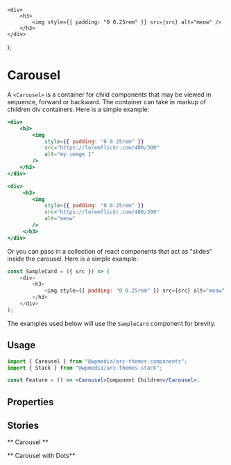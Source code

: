 

	<div>
		<h3>
			<img style={{ padding: "0 0.25rem" }} src={src} alt="meow" />
		</h3>
	</div>
);

<Meta title="Components/Carousel" component={Carousel} />

# Carousel

A `<Carousel>` is a container for child components that may be viewed in sequence,
forward or backward. The container can take in markup of children div containers. Here is a simple example:

```jsx
<div>
	<h3>
		<img
			style={{ padding: "0 0.25rem" }}
			src="https://loremflickr.com/400/300"
			alt="my image 1"
		/>
	</h3>
</div>

<div>
	 <h3>
		<img
			style={{ padding: "0 0.25rem" }}
			src="https://loremflickr.com/400/300"
			alt="meow"
		/>
	 </h3>
</div>
```

Or you can pass in a collection of react components that act as "slides" inside the carousel. Here is a simple example:

```javascript
const SampleCard = ({ src }) => (
	<div>
		<h3>
			<img style={{ padding: "0 0.25rem" }} src={src} alt="meow" />
		</h3>
	</div>
);
```

The examples used below will use the `SampleCard` component for brevity.

## Usage

```jsx
import { Carousel } from "@wpmedia/arc-themes-components";
import { Stack } from "@wpmedia/arc-themes-stack";

const Feature = () => <Carousel>Component Children</Carousel>;
```

## Properties

<ArgsTable of={Carousel} />

## Stories

** Carousel **

<Canvas>
	<Story name="Carousel">
		<div
			style={{
				marginLeft: "auto",
				marginRight: "auto",
				maxWidth: "90rem",
			}}
		>
			<Carousel>
				<SampleCard src="https://loremflickr.com/400/300" />
				<SampleCard src="https://baconmockup.com/400/300" />
				<SampleCard src="https://www.placecage.com/400/300" />
				<SampleCard src="http://placeimg.com/400/300/any" />
				<SampleCard src="https://loremflickr.com/400/300" />
			</Carousel>
		</div>
	</Story>
</Canvas>

** Carousel with Dots**

<Canvas>
	<Story name="Carousel with Dots">
		<div
			style={{
				marginLeft: "auto",
				marginRight: "auto",
				maxWidth: "90rem",
			}}
		>
			<Carousel dots>
				<SampleCard src="https://loremflickr.com/400/300" />
				<SampleCard src="https://baconmockup.com/400/300" />
				<SampleCard src="https://www.placecage.com/400/300" />
				<SampleCard src="http://placeimg.com/400/300/any" />
				<SampleCard src="https://loremflickr.com/400/300" />
			</Carousel>
		</div>
	</Story>
</Canvas>
